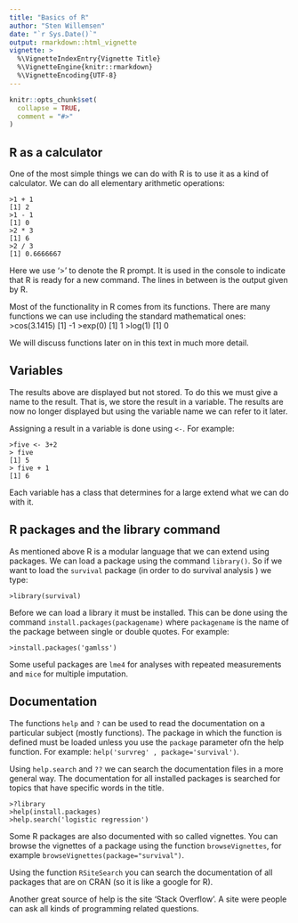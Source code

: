 ```yaml
---
title: "Basics of R"
author: "Sten Willemsen"
date: "`r Sys.Date()`"
output: rmarkdown::html_vignette
vignette: >
  %\VignetteIndexEntry{Vignette Title}
  %\VignetteEngine{knitr::rmarkdown}
  %\VignetteEncoding{UTF-8}
---
```


```r
knitr::opts_chunk$set(
  collapse = TRUE,
  comment = "#>"
)
```

## R as a calculator

One of the most simple things we can do with R is to use it as a kind of calculator. We can do all elementary arithmetic operations:

    >1 + 1
    [1] 2
    >1 - 1
    [1] 0
    >2 * 3
    [1] 6
    >2 / 3
    [1] 0.6666667

Here we use '>' to denote the R prompt. It is used in the console to indicate that R is ready for a new command. The lines in between is the output given by R.

Most of the functionality in R comes from its functions. There are many functions we can use including the standard mathematical ones:
   >cos(3.1415)
   [1] -1
   >exp(0)
   [1] 1
   >log(1)
   [1] 0

We will discuss functions later on in this text in much more detail.

## Variables

The results above are displayed but not stored. To do this we must give a name to the result. That is, we store the result in a variable. The results are now no longer displayed but using the variable name we can refer to it later.

Assigning a result in a variable is done using `<-`. For example:

    >five <- 3+2
    > five
    [1] 5
    > five + 1
    [1] 6
    
Each variable has a class that determines for a large extend what we can do with it. 

## R packages and the library command

As mentioned above R is a modular language that we can extend using packages. We can load a package using the command `library()`. So if we want to load the `survival` package (in order to do survival analysis ) we type:

    >library(survival)

Before we can load a library it must be installed. This can be done using the command `install.packages(packagename)` where `packagename` is the name of the package between single or double quotes. For example:

    >install.packages('gamlss')

Some useful packages are `lme4` for analyses with repeated measurements and `mice` for multiple imputation. 
    
## Documentation

The functions `help` and `?` can be used to read the documentation on a particular subject (mostly functions). The package in which the function is defined must be loaded unless you use the `package` parameter ofn the help function. For example: `help('survreg' , package='survival')`.

 Using `help.search` and `??` we can search the documentation files in a more general way. The documentation for all installed packages is searched for topics that have specific words in the title.

    >?library
    >help(install.packages)
    >help.search('logistic regression')

Some R packages are also documented with so called vignettes. You can browse the vignettes of a package using the function `browseVignettes`, for example `browseVignettes(package="survival")`.     

Using the function `RSiteSearch` you can search the documentation of all packages that are on CRAN (so it is like a google for R).

Another great source of help is the site 'Stack Overflow'. A site were people can ask all kinds of programming related questions. 